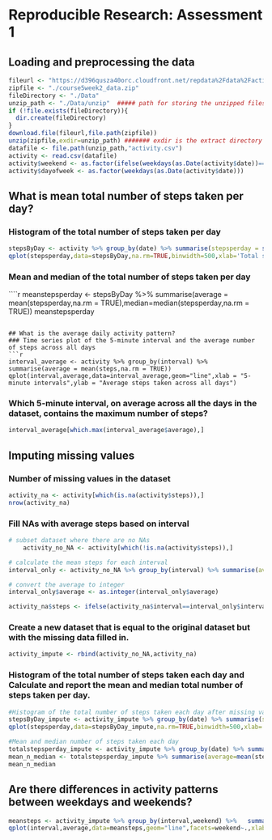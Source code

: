 # Reproducible Research:  Assessment 1
## Loading and preprocessing the data
```{r loaddata}
fileurl <- "https://d396qusza40orc.cloudfront.net/repdata%2Fdata%2Factivity.zip"
zipfile <- "./course5week2_data.zip"
fileDirectory <- "./Data"
unzip_path <- "./Data/unzip"  ##### path for storing the unzipped files #######
if (!file.exists(fileDirectory)){
  dir.create(fileDirectory)
}
download.file(fileurl,file.path(zipfile))
unzip(zipfile,exdir=unzip_path) ####### exdir is the extract directory ##########
datafile <- file.path(unzip_path,"activity.csv")
activity <- read.csv(datafile)
activity$weekend <- as.factor(ifelse(weekdays(as.Date(activity$date))=="Saturday" | weekdays(as.Date(activity$date))=="Sunday","weekend","weekday"))
activity$dayofweek <- as.factor(weekdays(as.Date(activity$date)))
```

## What is mean total number of steps taken per day?
### Histogram of the total number of steps taken per day
```{r}
stepsByDay <- activity %>% group_by(date) %>% summarise(stepsperday = sum(steps,na.rm = TRUE))
qplot(stepsperday,data=stepsByDay,na.rm=TRUE,binwidth=500,xlab='Total steps per day', ylab='Frequency using binwith 500',main = 'Histogram of the total number of steps taken each day')
```

### Mean and median of the total number of steps taken per day
````{r}
meanstepsperday <- stepsByDay %>% summarise(average = mean(stepsperday,na.rm = TRUE),median=median(stepsperday,na.rm = TRUE))
meanstepsperday

```

## What is the average daily activity pattern?
### Time series plot of the 5-minute interval and the average number of steps across all days
```{r}
interval_average <- activity %>% group_by(interval) %>% summarise(average = mean(steps,na.rm = TRUE))
qplot(interval,average,data=interval_average,geom="line",xlab = "5-minute intervals",ylab = "Average steps taken across all days")
```

### Which 5-minute interval, on average across all the days in the dataset, contains the maximum number of steps?
```{r}
interval_average[which.max(interval_average$average),]

```

## Imputing missing values
### Number of missing values in the dataset
```{r}
activity_na <- activity[which(is.na(activity$steps)),]
nrow(activity_na)
```

### Fill NAs with average steps based on interval
```{r}
# subset dataset where there are no NAs
    activity_no_NA <- activity[which(!is.na(activity$steps)),]

# calculate the mean steps for each interval
interval_only <- activity_no_NA %>% group_by(interval) %>% summarise(average=mean(steps))

# convert the average to integer
interval_only$average <- as.integer(interval_only$average)

activity_na$steps <- ifelse(activity_na$interval==interval_only$interval,interval_only$average)

```

### Create a new dataset that is equal to the original dataset but with the missing data filled in.
```{r}
activity_impute <- rbind(activity_no_NA,activity_na)
```

### Histogram of the total number of steps taken each day and Calculate and report the mean and median total number of steps taken per day.
```{r}
#Histogram of the total number of steps taken each day after missing values are imputed
stepsByDay_impute <- activity_impute %>% group_by(date) %>% summarise(stepsperday = sum(steps))
qplot(stepsperday,data=stepsByDay_impute,na.rm=TRUE,binwidth=500,xlab='Total steps per day', ylab='Frequency using binwith 500',main = 'Histogram of the total number of steps taken each day')

#Mean and median number of steps taken each day
totalstepsperday_impute <- activity_impute %>% group_by(date) %>% summarise(stepsperday = sum(steps))
mean_n_median <- totalstepsperday_impute %>% summarise(average=mean(stepsperday),median=median(stepsperday))
mean_n_median

```

## Are there differences in activity patterns between weekdays and weekends?
```{r}
meansteps <- activity_impute %>% group_by(interval,weekend) %>%   summarise(average = mean(steps))
qplot(interval,average,data=meansteps,geom="line",facets=weekend~.,xlab="5-minute interval",ylab="average number of steps",main="Average steps pattern between Weekday and Weekend")
```


